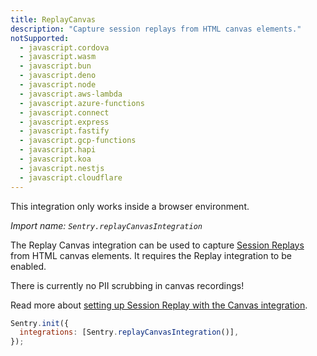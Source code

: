 ```yaml
---
title: ReplayCanvas
description: "Capture session replays from HTML canvas elements."
notSupported:
  - javascript.cordova
  - javascript.wasm
  - javascript.bun
  - javascript.deno
  - javascript.node
  - javascript.aws-lambda
  - javascript.azure-functions
  - javascript.connect
  - javascript.express
  - javascript.fastify
  - javascript.gcp-functions
  - javascript.hapi
  - javascript.koa
  - javascript.nestjs
  - javascript.cloudflare
---
```


<Alert level="info">

This integration only works inside a browser environment.

</Alert>

_Import name: `Sentry.replayCanvasIntegration`_

The Replay Canvas integration can be used to capture [Session Replays](/product/session-replay/) from HTML canvas elements. It requires the Replay integration to be enabled.

<Alert level="warning">

There is currently no PII scrubbing in canvas recordings!

</Alert>

Read more about [setting up Session Replay with the Canvas integration](./../../../session-replay#canvas-recording).

```JavaScript
Sentry.init({
  integrations: [Sentry.replayCanvasIntegration()],
});
```

